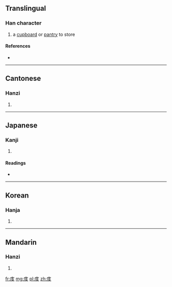==Translingual==

===Han character===
{{Han char|rn=53|rad=广|as=04|sn=7|four=0024<sub>7</sub>|canj=戈十水 (IJE), X戈十水 (XIJE)}}

# a [[cupboard]] or [[pantry]] to store

====References====
* {{Han ref|kx=0343.270|dkj=09245|dj=0653.140|hdz=20873.210|uh=5E8B|ud=24203|bh=CACD|bd=51917}}

----

==Cantonese==

===Hanzi===
{{yue-hanzi|jyut=|y=[[gei2]], [[gwai2]]}}

# {{defn|lang=yue|sort=广04}}

----

==Japanese==

===Kanji===
{{ja-kanji|grade=|rs=广04}}

# {{defn|lang=ja|sort=广04}}

====Readings====
* {{ja-readings|on=[[き]] (ki)|kun=[[とだな]] (todana)}}

----

==Korean==

===Hanja===
{{ko-hanja|hangeul=기|rv=gi|mr=ki}}

# {{defn|lang=ko|sort=广04}}

----

==Mandarin==

===Hanzi===
{{cmn-hanzi|pin=[[guǐ]] ([[gui3]])|wg=kuei3<sup>3</sup>}}

# {{defn|lang=cmn|sort=广04}}

[[fr:庋]]
[[mg:庋]]
[[pl:庋]]
[[zh:庋]]